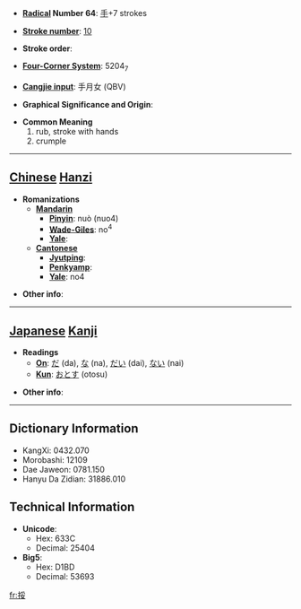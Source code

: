 * '''[[Wiktionary:Chinese radical index| Radical]] Number 64''': [[Wiktionary:Chinese radical index 手|手]]+7 strokes

* '''[[Wiktionary:Chinese total strokes index|Stroke number]]''': [[Wiktionary:Chinese total strokes index 10|10]]

* '''Stroke order''': 

* '''[[Wiktionary:Chinese four corner index|Four-Corner System]]''': 5204<sub>7</sub>

* '''[[Wiktionary:Chinese Cangjie index|Cangjie input]]''': 手月女 (QBV)

* '''Graphical Significance and Origin''': 

* '''Common Meaning'''
*#rub, stroke with hands
*# crumple


----

== [[Chinese]] [[Hanzi]] ==

* '''Romanizations'''
** '''[[Mandarin]]'''
*** '''[[Pinyin]]''': nuò (nuo4)
*** '''[[Wade-Giles]]''': no<sup>4</sup>
*** '''[[Yale]]''': 
** '''[[Cantonese]]'''
*** '''[[Jyutping]]''':
*** '''[[Penkyamp]]''': 
*** '''[[Yale]]''': no4

* '''Other info''': 

----

== [[Japanese]] [[Kanji]] ==

* '''Readings'''
** '''[[On]]''': [[だ]] (da), [[な]] (na), [[だい]] (dai), [[ない]] (nai)
** '''[[Kun]]''': [[おとす]] (otosu)

* '''Other info''':  

----

== Dictionary Information ==

* KangXi: 0432.070
* Morobashi: 12109
* Dae Jaweon: 0781.150
* Hanyu Da Zidian: 31886.010

== Technical Information ==

* '''Unicode''':
** Hex: 633C
** Decimal: 25404
* '''Big5''':
** Hex: D1BD
** Decimal: 53693

[[fr:挼]]